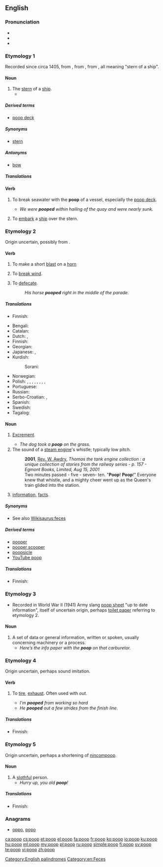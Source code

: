 ==English==

===Pronunciation===
* {{IPA|/puːp/|lang=en}}
* {{audio|En-ca-poop.ogg|Audio (CA)|lang=en}}
* {{rhymes|uːp|lang=en}}

===Etymology 1===
Recorded since circa 1405, from {{etyl|frm|en}} {{m|frm|poupe}}, from {{etyl|it|en}} {{m|it|poppa}}, from {{etyl|la|en}} {{m|la|puppis}}, all meaning "stern of a ship".

====Noun====
{{en-noun|~}}

# The [[stern]] of a [[ship]].
#* {{seeCites}}

=====Derived terms=====
* [[poop deck]]

=====Synonyms=====
* [[stern]]

=====Antonyms=====
* [[bow]]

=====Translations=====
{{trans-see|stern}}

====Verb====
{{en-verb}}

# {{label|en|transitive}} To break seawater with the '''poop''' of a vessel, especially the [[poop deck]].
#* ''We were '''pooped''' within hailing of the quay and were nearly sunk.''
# {{label|en|transitive}} To [[embark]] a [[ship]] over the stern.

===Etymology 2===
Origin uncertain, possibly from {{etyl|enm|en}} {{m|enm|poupen}}.

====Verb====
{{en-verb}}

# {{label|en|obsolete|intransitive}} To make a short [[blast]] on a [[horn]] {{defdate|from late 14th c.}}
# {{label|en|obsolete|intransitive}} To [[break wind]]. {{defdate|from 18th c.}}
# {{label|en|intransitive}} To [[defecate]].
#: ''His horse '''pooped''' right in the middle of the parade.''

=====Translations=====
{{trans-top|to make a short blast}}
* Finnish: {{t|fi|töräyttää}}
{{trans-mid}}
{{trans-bottom}}

{{trans-see|to break wind|break wind}}

{{trans-top|to defecate}}
* Bengali: {{t|bn|হাগা|tr=haga|sc=Beng}}
* Catalan: {{t+|ca|cagar}}
* Dutch: {{t-check|nl|[[kakken]] [[poepen]]}} <!-- was "[[kakken]] [[poepen]]" - assumed sum-of-parts; if an idiom, remove the wikilinks to the individual words. see [[User:Kephir/gadgets/xte#Translation_fixing]] -->, {{t-check|nl|schijten}}
* Finnish: {{t+|fi|kakata}}
* Georgian: {{t-needed|ka}}
* Japanese: {{t+|ja|うんち|tr=unchi suru|alt=うんちする|sc=Jpan}}, {{t+|ja|うんこ|tr=unko suru|alt=うんこする|sc=Jpan}}
* Kurdish:
*: Sorani: {{t|ku|گوو کردن}}
{{trans-mid}}
* Norwegian: {{t|no|bæsje}}
* Polish: {{t+|pl|srać}}, {{t|pl|załatwiać się}}, {{t|pl|defekować}}, {{t|pl|oddawać kał}}, {{t|pl|oddawać stolec}}, {{t|pl|robić kupę}}, {{t|pl|wydalać kał}}, {{t|pl|wypróżniać się}}, {{t|pl|spuszczać kreta}}
* Portuguese: {{t|pt|fazer cocô}}
* Russian: {{t+|ru|ка́кать}}
* Serbo-Croatian: {{t+|sh|kakiti}}, {{t+|sh|kakati}}
* Spanish: {{t+|es|cagar}}
* Swedish: {{t+|sv|bajsa}}
* Tagalog: {{t|tl|pagjebs}}
{{trans-bottom}}

====Noun====
{{en-noun|~}}

# {{label|en|often|childish}} [[excrement|Excrement]]. {{defdate|from the 18th c.}}
#* ''The dog took a '''poop''' on the grass.''
# The sound of a [[steam engine]]'s whistle; typically low pitch.
#: '''2001''', [[w:Rev. W. Awdry|Rev. W. Awdry]], ''Thomas the tank engine collection : a unique collection of stories from the railway series - p. 157 - Egmont Books, Limited, Aug 15, 2001''
#: Two minutes passed - five - seven- ten. "'''Poop'''! '''Poop'''!" Everyone knew that whistle, and a mighty cheer went up as the Queen's train glided into the station.
# {{label|en|US|dated}} [[information]], [[fact]]s.

=====Synonyms=====
* See also [[Wikisaurus:feces]]

=====Derived terms=====
* [[pooper]]
* [[pooper scooper]]
* [[poopsicle]]
* [[YouTube poop]]

=====Translations=====
{{trans-see|excrement|poo}}

{{trans-top|low-pitch sound of a whistle}}
* Finnish: {{t+|fi|tuut}}
{{trans-mid}}
{{trans-bottom}}

===Etymology 3===
* Recorded in World War II (1941) Army slang [[poop sheet]] "up to date information", itself of uncertain origin, perhaps [[toilet paper]] referring to etymology 2.

====Noun====
{{en-noun|-}}

# A set of data or general information, written or spoken, usually concerning machinery or a process.
#* ''Here’s the info paper with the '''poop''' on that carburetor.''

===Etymology 4===
Origin uncertain, perhaps sound imitation.

====Verb====
{{en-verb}}

# {{label|en|transitive}} To [[tire]], [[exhaust]]. Often used with ''out''. {{defdate|from early 20th c.}}
#* ''I'm '''pooped''' from working so hard''
#* ''He '''pooped''' out a few strides from the finish line.''

=====Translations=====
{{trans-top|to tire, exhaust}}
* Finnish: {{t|fi|väsähtää}}
{{trans-mid}}
{{trans-bottom}}

===Etymology 5===
Origin uncertain, perhaps a shortening of [[nincompoop]].

====Noun====
{{en-noun}}

# A [[slothful]] person.
#* ''Hurry up, you old '''poop'''!''

=====Translations=====
{{trans-top|slothful person}}
* Finnish: {{t+|fi|vätys}}
{{trans-mid}}
{{trans-bottom}}

===Anagrams===
* [[oppo#English|oppo]], [[popo#English|popo]]

[[Category:English palindromes]]
[[Category:en:Feces]]

[[ca:poop]]
[[cs:poop]]
[[et:poop]]
[[el:poop]]
[[fa:poop]]
[[fr:poop]]
[[ko:poop]]
[[io:poop]]
[[ku:poop]]
[[hu:poop]]
[[ml:poop]]
[[my:poop]]
[[pl:poop]]
[[ru:poop]]
[[simple:poop]]
[[fi:poop]]
[[sv:poop]]
[[te:poop]]
[[vi:poop]]
[[zh:poop]]